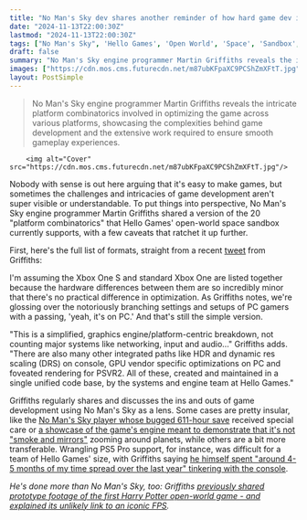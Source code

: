 ```yaml
---
title: "No Man's Sky dev shares another reminder of how hard game dev is: 20 different formats to balance, with 'around 140 combinations of graphics options' on PC"
date: "2024-11-13T22:00:30Z"
lastmod: "2024-11-13T22:00:30Z"
tags: ["No Man's Sky", 'Hello Games', 'Open World', 'Space', 'Sandbox', 'Game Development', 'Engine Programming', 'Platform Optimization', 'PC Gaming', 'Console Gaming', 'Xbox One', 'Xbox One S', 'PS5', 'PSVR2', 'HDR', 'Dynamic Resolution Scaling', 'Foveated Rendering', 'Game Engine']
draft: false
summary: "No Man's Sky engine programmer Martin Griffiths reveals the intricate platform combinatorics involved in optimizing the game across various platforms, showcasing the complexities behind game development and the extensive work required to ensure smooth gameplay experiences."
images: ["https://cdn.mos.cms.futurecdn.net/m87ubKFpaXC9PCShZmXFtT.jpg"]
layout: PostSimple
---
```

> No Man's Sky engine programmer Martin Griffiths reveals the intricate platform combinatorics involved in optimizing the game across various platforms, showcasing the complexities behind game development and the extensive work required to ensure smooth gameplay experiences.


        <img alt="Cover" src="https://cdn.mos.cms.futurecdn.net/m87ubKFpaXC9PCShZmXFtT.jpg"/>
        
Nobody with sense is out here arguing that it's easy to make games, but sometimes the challenges and intricacies of game development aren't super visible or understandable. To put things into perspective, No Man's Sky engine programmer Martin Griffiths shared a version of the 20 "platform combinatorics" that Hello Games' open-world space sandbox currently supports, with a few caveats that ratchet it up further. 

First, here's the full list of formats, straight from a recent [<u>tweet</u>](https://x.com/Griff_/status/1855693971441209844) from Griffiths: 

I'm assuming the Xbox One S and standard Xbox One are listed together because the hardware differences between them are so incredibly minor that there's no practical difference in optimization. As Griffiths notes, we're glossing over the notoriously branching settings and setups of PC gamers with a passing, 'yeah, it's on PC.' And that's still the simple version. 

"This is a simplified, graphics engine/platform-centric breakdown, not counting major systems like networking, input and audio…" Griffiths adds. "There are also many other integrated paths like HDR and dynamic res scaling (DRS) on console, GPU vendor specific optimizations on PC and foveated rendering for PSVR2. All of these, created and maintained in a single unified code base, by the systems and engine team at Hello Games." 

Griffiths regularly shares and discusses the ins and outs of game development using No Man's Sky as a lens. Some cases are pretty insular, like the [<u>No Man's Sky player whose bugged 611-hour save</u>](https://www.gamesradar.com/games/survival/no-mans-sky-dev-fixed-one-fans-611-hour-save-because-when-a-player-has-put-that-much-into-our-game-it-deserves-the-engineering-fix/) received special care or [<u>a showcase of the game's engine meant to demonstrate that it's not "smoke and mirrors"</u>](https://www.gamesradar.com/games/open-world/no-mans-sky-dev-proves-its-not-all-smoke-and-mirrors-in-space-games-by-zipping-across-3-planets-in-50-seconds-to-show-how-powerful-the-engine-really-is/) zooming around planets, while others are a bit more transferable. Wrangling PS5 Pro support, for instance, was difficult for a team of Hello Games' size, with Griffiths saying [<u>he himself spent "around 4-5 months of my time spread over the last year" tinkering with the console</u>](https://www.gamesradar.com/games/adventure/ps5-pro-support-in-no-mans-sky-was-a-tough-gig-for-the-small-team-dev-says-i-spent-around-4-5-months-of-my-time-spread-over-the-last-year/). 

*He's done more than No Man's Sky, too: Griffiths *[<u><em>previously shared prototype footage of the first Harry Potter open-world game - and explained its unlikely link to an iconic FPS</em></u>](https://www.gamesradar.com/games/18-years-later-no-mans-sky-dev-reveals-prototype-footage-of-the-first-harry-potter-open-world-game-and-explains-its-unlikely-link-to-an-iconic-fps/#comment-jump)*.*
        